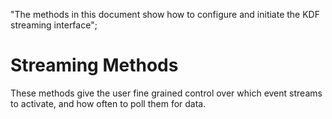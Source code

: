   "The methods in this document show how to configure and initiate the KDF streaming interface";

# Streaming Methods

These methods give the user fine grained control over which event streams to activate, and how often to poll them for data.

<TocForIndex />
